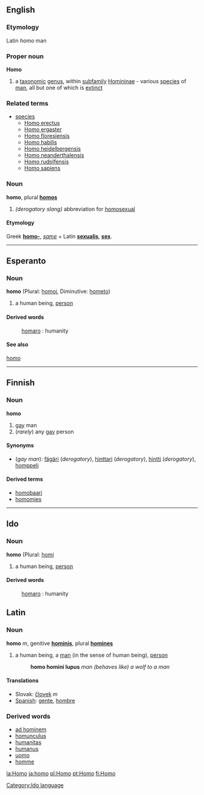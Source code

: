 ==English==
===Etymology===
Latin ''homo'' man
===Proper noun===
{{wikipedia}}
'''Homo'''
#a [[taxonomic]] [[genus]], within [[subfamily]] [[Homininae]] - various [[species]] of [[man]], all but one of which is [[extinct]]
===Related terms===
{{wikispecies}}
*[[species]]
**[[Homo erectus]]
**[[Homo ergaster]]
**[[Homo floresiensis]]
**[[Homo habilis]]
**[[Homo heidelbergensis]]
**[[Homo neanderthalensis]]
**[[Homo rudolfensis]]
**[[Homo sapiens]]
===Noun===
'''homo''', plural '''[[homos]]'''
# ''(derogatory slang)'' abbreviation for [[homosexual]]
====Etymology====
Greek '''[[homo-]]''', ''[[same]]'' +  Latin '''[[sexualis]]''',  '''[[sex]]'''.

----
==Esperanto==
===Noun===
'''homo'''  (Plural: [[homoj]], Diminutive: [[hometo]])
# a human being, [[person]]
====Derived words====
: [[homaro]] : humanity
====See also====
[[ReVo:hom|homo]]

----

==Finnish==

===Noun===
'''homo'''  
#[[gay]] man
#(''rarely'') any [[gay]] person

====Synonyms====
*(''gay man''): [[fägäri]] (''derogatory''), [[hinttari]] (''derogatory''), [[hintti]] (''derogatory''), [[homppeli]]

====Derived terms====
*[[homobaari]]
*[[homomies]]

--------

==Ido==
[[Category:Ido language]]
===Noun===
'''homo'''  (Plural: [[homi]]
# a human being, [[person]]
====Derived words====
: [[homaro]] : humanity

==Latin==
===Noun===
'''homo''' ''m'', genitive '''[[hominis]]''', plural '''[[homines]]'''

# a human being, a [[man]] (in the sense of human being), [[person]]
#:'''homo homini lupus''' ''man (behaves like) a wolf to a man''

====Translations====
<!-- Unlike the confusing English "man" with its double meaning of a human or a male, many languages have a direct translation of this word -->
* Slovak: [[človek#Slovak|človek]] ''m''
*[[Spanish]]: [[gente]], [[hombre]]

===Derived words===
*[[ad hominem]]
*[[homunculus]]
*[[humanitas]]
*[[humanus]]
*[[uomo]]
*[[homme]]

[[la:Homo]]
[[ja:homo]]
[[pl:Homo]]
[[pt:Homo]]
[[fi:Homo]]
